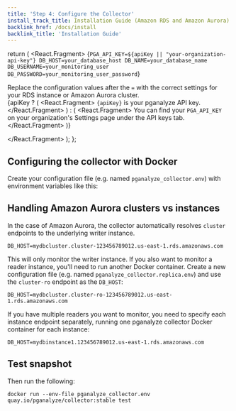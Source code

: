 ```yaml
---
title: 'Step 4: Configure the Collector'
install_track_title: Installation Guide (Amazon RDS and Amazon Aurora)
backlink_href: /docs/install
backlink_title: 'Installation Guide'
---
```



  return (
    <React.Fragment>
      <CodeBlock>
        {`PGA_API_KEY=${apiKey || "your-organization-api-key"}
DB_HOST=your_database_host
DB_NAME=your_database_name
DB_USERNAME=your_monitoring_user
DB_PASSWORD=your_monitoring_user_password`}
      </CodeBlock>
      <p>
        Replace the configuration values after the <code>=</code> with the
        correct settings for your RDS instance or Amazon Aurora cluster.
        <br />
        {apiKey ? (
          <React.Fragment>
            <code>{apiKey}</code> is your pganalyze API key.
          </React.Fragment>
        ) : (
          <React.Fragment>
            You can find your <code>PGA_API_KEY</code> on your
            organization&apos;s Settings page under the API keys tab.
          </React.Fragment>
        )}
      </p>
    </React.Fragment>
  );
};

## Configuring the collector with Docker

Create your configuration file (e.g. named `pganalyze_collector.env`) with environment variables like this:

<CollectorDotEnv apiKey={props.apiKey} />

## Handling Amazon Aurora clusters vs instances

In the case of Amazon Aurora, the collector automatically resolves `cluster` endpoints to the underlying writer instance.

```
DB_HOST=mydbcluster.cluster-123456789012.us-east-1.rds.amazonaws.com
```

This will only monitor the writer instance. If you also want to monitor a reader instance, you'll need to run another Docker container.
Create a new configuration file (e.g. named `pganalyze_collector.replica.env`) and use the `cluster-ro` endpoint as the `DB_HOST`:

```
DB_HOST=mydbcluster.cluster-ro-123456789012.us-east-1.rds.amazonaws.com
```

If you have multiple readers you want to monitor, you need to specify each instance endpoint separately, running one pganalyze collector Docker container for each instance:

```
DB_HOST=mydbinstance1.123456789012.us-east-1.rds.amazonaws.com
```

## Test snapshot

Then run the following:

```
docker run --env-file pganalyze_collector.env quay.io/pganalyze/collector:stable test
```

<PublicLastStepLogInsightsLink />
